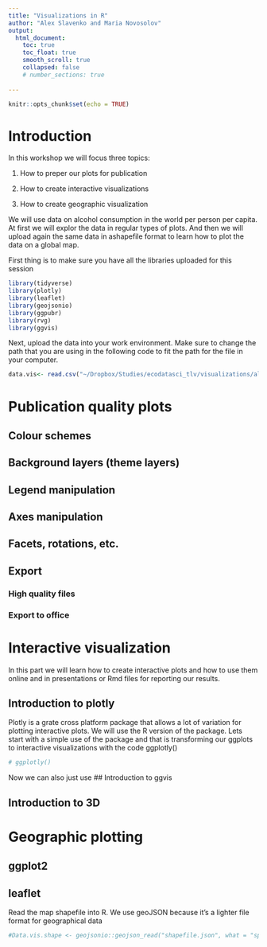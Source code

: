 ```yaml
---
title: "Visualizations in R"
author: "Alex Slavenko and Maria Novosolov"
output:  
  html_document:  
    toc: true  
    toc_float: true
    smooth_scroll: true
    collapsed: false
    # number_sections: true
    
---
```


```r
knitr::opts_chunk$set(echo = TRUE)
```

# Introduction

In this workshop we will focus three topics:

1. How to preper our plots for publication

2. How to create interactive visualizations

3. How to create geographic visualization

We will use data on alcohol consumption in the world per person per capita. At first we will explor the data in regular types of plots. And then we will upload again the same data in ashapefile format to learn how to plot the data on a global map.

First thing is to make sure you have all the libraries uploaded for this session

```r
library(tidyverse)
library(plotly)
library(leaflet)
library(geojsonio)
library(ggpubr)
library(rvg)
library(ggvis)
```

Next, upload the data into your work environment. Make sure to change the path that you are using in the following code to fit the path for the file in your computer.

```r
data.vis<- read.csv("~/Dropbox/Studies/ecodatasci_tlv/visualizations/alcohol-consumption-per-person_VinR.csv")
```
 

# Publication quality plots

## Colour schemes

## Background layers (theme layers)

## Legend manipulation

## Axes manipulation

## Facets, rotations, etc.

## Export

### High quality files

### Export to office

# Interactive visualization

In this part we will learn how to create interactive plots and how to use them online and in presentations or Rmd files for reporting our results.

## Introduction to plotly

Plotly is a grate cross platform package that allows a lot of variation for plotting interactive plots. We will use the R version of the package. Lets start with a simple use of the package and that is transforming our ggplots to interactive visualizations with the code ggplotly()

```r
# ggplotly()
```

Now we can also just use 
## Introduction to ggvis

## Introduction to 3D


# Geographic plotting

## ggplot2

## leaflet

Read the map shapefile into R. We use geoJSON because it's a lighter file format for geographical data
```r
#Data.vis.shape <- geojsonio::geojson_read("shapefile.json", what = "sp")
```

